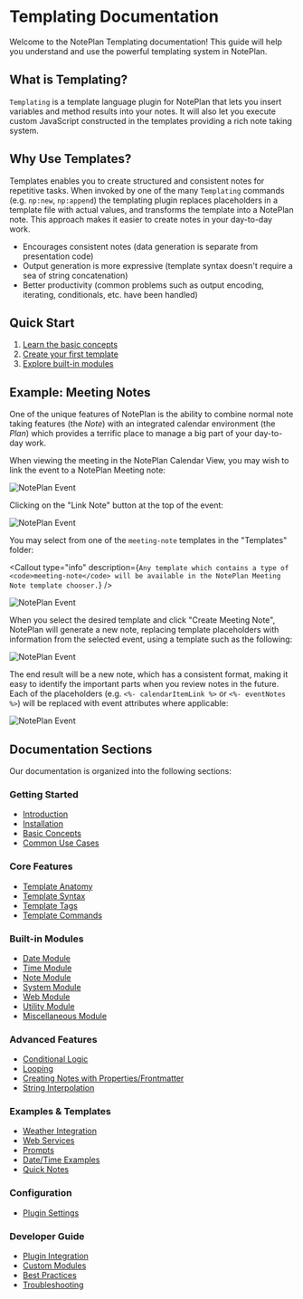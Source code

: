 
# Templating Documentation

Welcome to the NotePlan Templating documentation! This guide will help you understand and use the powerful templating system in NotePlan.

<Callout
  type="info"
  title="TIP"
  description="If you haven't yet read the <a href='https://help.noteplan.co/article/136-templates' target='_blank' rel='noopener noreferrer'>Introduction to Templates</a>, please start there before coming here to dive deeper into the templating system."
/>

## What is Templating?

`Templating` is a template language plugin for NotePlan that lets you insert variables and method results into your notes. It will also let you execute custom JavaScript constructed in the templates providing a rich note taking system.

## Why Use Templates?

Templates enables you to create structured and consistent notes for repetitive tasks. When invoked by one of the many `Templating` commands (e.g. `np:new`, `np:append`) the templating plugin replaces placeholders in a template file with actual values, and transforms the template into a NotePlan note. This approach makes it easier to create notes in your day-to-day work.

- Encourages consistent notes (data generation is separate from presentation code)
- Output generation is more expressive (template syntax doesn't require a sea of string concatenation)
- Better productivity (common problems such as output encoding, iterating, conditionals, etc. have been handled)

## Quick Start

1. [Learn the basic concepts](/templating-terminology)
2. [Create your first template](/core-features/templating-anatomy)
3. [Explore built-in modules](/built-in-modules/templating-modules-date)

## Example: Meeting Notes

One of the unique features of NotePlan is the ability to combine normal note taking features (the _Note_) with an integrated calendar environment (the _Plan_) which provides a terrific place to manage a big part of your day-to-day work.

When viewing the meeting in the NotePlan Calendar View, you may wish to link the event to a NotePlan Meeting note:

<img src={noteplanevent.src} alt="NotePlan Event" />

Clicking on the "Link Note" button at the top of the event:

<img src={linknote.src} alt="NotePlan Event" />

You may select from one of the `meeting-note` templates in the "Templates" folder:

<Callout
  type="info"
  description={`
Any template which contains a type of <code>meeting-note</code> will be available in the NotePlan Meeting Note template chooser.
  `}
/>

<img src={choosetemplate.src} alt="NotePlan Event" />

When you select the desired template and click "Create Meeting Note", NotePlan will generate a new note, replacing template placeholders with information from the selected event, using a template such as the following:

<img src={meetingnotetemplate.src} alt="NotePlan Event" />

The end result will be a new note, which has a consistent format, making it easy to identify the important parts when you review notes in the future. Each of the placeholders (e.g. `<%- calendarItemLink %>` or `<%- eventNotes %>`) will be replaced with event attributes where applicable:

<img src={meetingnote.src} alt="NotePlan Event" />

## Documentation Sections

Our documentation is organized into the following sections:

### Getting Started

- [Introduction](/getting-started/templating-intro)
- [Installation](/getting-started/templating-installation)
- [Basic Concepts](/templating-terminology)
- [Common Use Cases](/templating-miscellaneous)

### Core Features

- [Template Anatomy](/core-features/templating-anatomy)
- [Template Syntax](/core-features/templating-syntax)
- [Template Tags](/core-features/templating-tags)
- [Template Commands](/core-features/templating-commands)

### Built-in Modules

- [Date Module](/built-in-modules/templating-modules-date)
- [Time Module](/built-in-modules/templating-modules-time)
- [Note Module](/built-in-modules/templating-modules-note)
- [System Module](/built-in-modules/templating-modules-system)
- [Web Module](/built-in-modules/templating-modules-web)
- [Utility Module](/built-in-modules/templating-modules-utility)
- [Miscellaneous Module](/built-in-modules/templating-modules-miscellaneous)

### Advanced Features

- [Conditional Logic](/advanced-features/templating-examples-conditional)
- [Looping](/advanced-features/templating-examples-looping)
- [Creating Notes with Properties/Frontmatter](/advanced-features/templating-examples-frontmatter)
- [String Interpolation](/advanced-features/templating-examples-string-interpolation)

### Examples & Templates

- [Weather Integration](/examples-templates/templating-examples-js-weather)
- [Web Services](/examples-templates/templating-examples-web)
- [Prompts](/examples-templates/templating-examples-prompt)
- [Date/Time Examples](/examples-templates/templating-examples-datetime)
- [Quick Notes](/examples-templates/templating-quicknotes)

### Configuration

- [Plugin Settings](/configuration/templating-settings)

### Developer Guide

- [Plugin Integration](/developer-guide/plugin-integration)
- [Custom Modules](/developer-guide/custom-modules)
- [Best Practices](/developer-guide/best-practices)
- [Troubleshooting](/developer-guide/troubleshooting)
